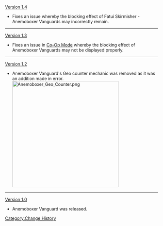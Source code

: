 [[Version 1.4]]
* Fixes an issue whereby the blocking effect of Fatui Skirmisher - Anemoboxer Vanguards may incorrectly remain.
----
[[Version 1.3]]
* Fixes an issue in [[Co-Op Mode]] whereby the blocking effect of Anemoboxer Vanguards may not be displayed properly.
----
[[Version 1.2]]
* Anemoboxer Vanguard's Geo counter mechanic was removed as it was an addition made in error.<br />[[File:Anemoboxer Geo Counter.png|350px]]
----
[[Version 1.0]]
* Anemoboxer Vanguard was released.
<noinclude>[[Category:Change History]]</noinclude>